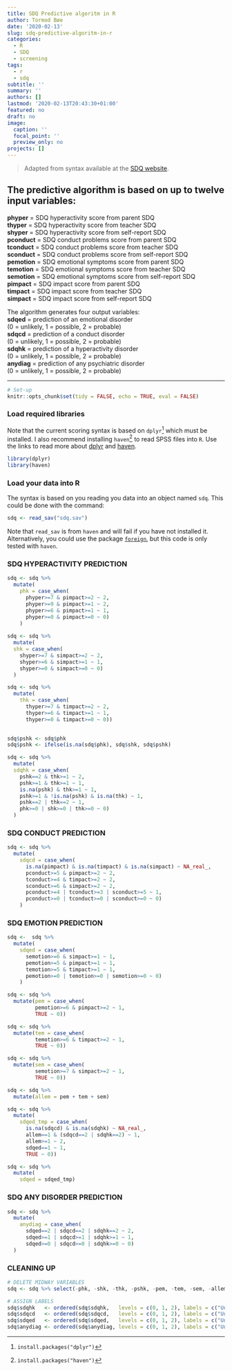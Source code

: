 ```yaml
---
title: SDQ Predictive algoritm in R
author: Tormod Bøe
date: '2020-02-13'
slug: sdq-predictive-algoritm-in-r
categories:
  - R
  - SDQ
  - screening
tags:
  - r
  - sdq
subtitle: ''
summary: ''
authors: []
lastmod: '2020-02-13T20:43:30+01:00'
featured: no
draft: no
image:
  caption: ''
  focal_point: ''
  preview_only: no
projects: []
---
```


> Adapted from syntax available at the [SDQ website](http://www.sdqinfo.com/c8.html).   

## The predictive algorithm is based on up to twelve input variables:

__phyper__ 	=	SDQ hyperactivity score from parent SDQ  
__thyper__ 	=	SDQ hyperactivity score from teacher SDQ  
__shyper__ 	=	SDQ hyperactivity score from self-report SDQ  
__pconduct__ 	=	SDQ conduct problems score from parent SDQ  
__tconduct__ 	=	SDQ conduct problems score from teacher SDQ  
__sconduct__ 	=	SDQ conduct problems score from self-report SDQ  
__pemotion__ 	=	SDQ emotional symptoms score from parent SDQ  
__temotion__ 	=	SDQ emotional symptoms score from teacher SDQ  
__semotion__ 	=	SDQ emotional symptoms score from self-report SDQ  
__pimpact__ 	=	SDQ impact score from parent SDQ  
__timpact__ 	=	SDQ impact score from teacher SDQ  
__simpact__ 	=	SDQ impact score from self-report SDQ  

The algorithm generates four output variables:  
__sdqed__ 	=	prediction of an emotional disorder  
(0 = unlikely, 1 = possible, 2 = probable)  
__sdqcd__ 	=	prediction of a conduct disorder  
(0 = unlikely, 1 = possible, 2 = probable)  
__sdqhk__ 	=	prediction of a hyperactivity disorder  
(0 = unlikely, 1 = possible, 2 = probable)  
__anydiag__	=	prediction of any psychiatric disorder  
(0 = unlikely, 1 = possible, 2 = probable)  

----

```r
# Set-up
knitr::opts_chunk$set(tidy = FALSE, echo = TRUE, eval = FALSE)
```

### Load required libraries

Note that the current scoring syntax is based on `dplyr`[^1] which must be installed. I also recommend installing `haven`[^2] to read SPSS files into `R`. Use the links to read more about [dplyr](https://dplyr.tidyverse.org/) and [haven](https://haven.tidyverse.org/).

[^1]: `install.packages("dplyr")`
[^2]: `install.packages("haven")`

```r
library(dplyr)
library(haven)
```

### Load your data into R

The syntax is based on you reading you data into an object named `sdq`. This could be done with the command: 

```r
sdq <- read_sav("sdq.sav")
```

Note that `read_sav` is from `haven` and will fail if you have not installed it. Alternatively, you could use the package [`foreign`](https://cran.r-project.org/web/packages/foreign/foreign.pdf), but this code is only tested with `haven`. 

### SDQ HYPERACTIVITY PREDICTION

```r
sdq <- sdq %>%
  mutate(
    phk = case_when(
      phyper>=7 & pimpact>=2 ~ 2,
      phyper>=9 & pimpact>=1 ~ 2,
      phyper>=6 & pimpact>=1 ~ 1,
      phyper>=0 & pimpact>=0 ~ 0)
    )
 
sdq <- sdq %>% 
  mutate(
  shk = case_when(
    shyper>=7 & simpact>=2 ~ 2,
    shyper>=6 & simpact>=1 ~ 1,
    shyper>=0 & simpact>=0 ~ 0)
  )

sdq <- sdq %>% 
  mutate(
    thk = case_when(
      thyper>=7 & timpact>=2 ~ 2,
      thyper>=6 & timpact>=1 ~ 1,
      thyper>=0 & timpact>=0 ~ 0))
    

sdq$pshk <- sdq$phk
sdq$pshk <- ifelse(is.na(sdq$phk), sdq$shk, sdq$pshk)

sdq <- sdq %>% 
  mutate(
  sdqhk = case_when(
    pshk==2 & thk>=1 ~ 2,
    pshk>=1 & thk>=1 ~ 1,
    is.na(pshk) & thk>=1 ~ 1,
    pshk>=1 & !is.na(pshk) & is.na(thk) ~ 1,
    pshk==2 | thk==2 ~ 1,
    phk>=0 | shk>=0 | thk>=0 ~ 0)
  )
```

### SDQ CONDUCT PREDICTION

```r
sdq <- sdq %>% 
  mutate(
    sdqcd = case_when(
      is.na(pimpact) & is.na(timpact) & is.na(simpact) ~ NA_real_,
      pconduct>=5 & pimpact>=2 ~ 2,
      tconduct>=4 & timpact>=2 ~ 2,
      sconduct>=6 & simpact>=2 ~ 2,
      pconduct>=4 | tconduct>=3 | sconduct>=5 ~ 1,
      pconduct>=0 | tconduct>=0 | sconduct>=0 ~ 0)
    )
```

### SDQ EMOTION PREDICTION

```r
sdq <-  sdq %>% 
  mutate(
    sdqed = case_when(
      semotion>=6 & simpact>=1 ~ 1, 
      pemotion>=5 & pimpact>=1 ~ 1,
      temotion>=5 & timpact>=1 ~ 1, 
      pemotion>=0 | temotion>=0 | semotion>=0 ~ 0)
    )

sdq <- sdq %>% 
  mutate(pem = case_when(
         pemotion>=6 & pimpact>=2 ~ 1,
         TRUE ~ 0))

sdq <- sdq %>% 
  mutate(tem = case_when(
         temotion>=6 & timpact>=2 ~ 1,
         TRUE ~ 0))

sdq <- sdq %>% 
  mutate(sem = case_when(
         semotion>=7 & simpact>=2 ~ 1,
         TRUE ~ 0))

sdq <- sdq %>% 
  mutate(allem = pem + tem + sem)

sdq <- sdq %>% 
  mutate(
    sdqed_tmp = case_when(
      is.na(sdqcd) & is.na(sdqhk) ~ NA_real_,
      allem==1 & (sdqcd==2 | sdqhk==2) ~ 1,
      allem>=1 ~ 2, 
      sdqed==1 ~ 1,
      TRUE ~ 0))

sdq <- sdq %>% 
  mutate(
    sdqed = sdqed_tmp)
```

### SDQ ANY DISORDER PREDICTION

```r
sdq <- sdq %>% 
  mutate(
    anydiag = case_when(
      sdqed==2 | sdqcd==2 | sdqhk==2 ~ 2,
      sdqed>=1 | sdqcd>=1 | sdqhk>=1 ~ 1,
      sdqed>=0 | sdqcd>=0 | sdqhk>=0 ~ 0)
  )
```

### CLEANING UP

```r
# DELETE MIDWAY VARIABLES
sdq <- sdq %>% select(-phk, -shk, -thk, -pshk, -pem, -tem, -sem, -allem, -sdqed_tmp)

# ASSIGN LABELS
sdq$sdqhk   <- ordered(sdq$sdqhk,   levels = c(0, 1, 2), labels = c("Unlikely", "Possible", "Probable"))
sdq$sdqcd   <- ordered(sdq$sdqcd,   levels = c(0, 1, 2), labels = c("Unlikely", "Possible", "Probable"))
sdq$sdqed   <- ordered(sdq$sdqed,   levels = c(0, 1, 2), labels = c("Unlikely", "Possible", "Probable"))
sdq$anydiag <- ordered(sdq$anydiag, levels = c(0, 1, 2), labels = c("Unlikely", "Possible", "Probable"))
```